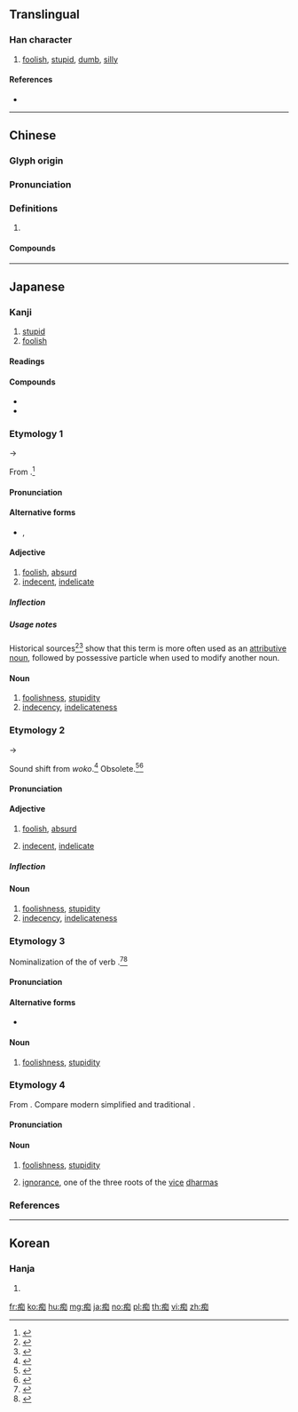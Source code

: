 {{character info/new}}
{{also|癡}}
==Translingual==

===Han character===
{{Han char|rn=104|rad=疒|as=08|sn=13|four=00160|canj=KOKR|ids=⿸疒知}}

# [[foolish]], [[stupid]], [[dumb]], [[silly]]

====References====
* {{Han ref|kx=0774.380|dkj=22257|dj=1185.240|hdz=42681.010|uh=75F4|ud=30196|bh=B7F6|bd=47094}}

----

==Chinese==
{{zh-forms|t2=癡}}

===Glyph origin===
{{Han etym}}

===Pronunciation===
{{zh-pron
|m=chī
|c=ci1
|h=pfs=
|md=
|mn=chhi
|mn-t=ci1
|w=
|mc=y
|oc=y
|cat=
}}

===Definitions===
{{zh-hanzi}}

# {{rfdef|zh}}

====Compounds====
{{zh-der|一片痴心|似醉如痴|半痴不顛|呢呢痴痴|如痴似醉|如痴如夢|如痴如狂|如痴如迷|如痴如醉|如醉如痴|妍皮痴骨|嬌痴|小黠大痴|情痴|愚痴|懵懂痴呆|撒嬌撒痴|撒風撒痴|書痴|獃痴|男痴|痴人|痴人痴福|痴人說夢|痴倒|痴傻|痴兒|痴叔|痴呆|痴呆懵懂|痴呆症|痴姨|痴子|痴心|痴心妄想|痴情|痴想|痴掙|痴漢|痴然如醉|痴物|痴狂|痴獃|痴男怨女|痴痴|痴福|痴笑|痴肥|痴蟲|痴迷|痴那|痴鈍|痴長|痴頑|痴騃|發痴|白痴|花痴|詅痴符|貪夫痴客|賣痴獃|音痴|風痴|墨痴}}

----

==Japanese==

===Kanji===
{{ja-kanji|grade=c|rs=疒08|style=s|kyu=癡}}

# [[stupid]]
# [[foolish]]

====Readings====
{{ja-readings
|goon=[[ち]] (chi)
|kanon=[[ち]] (chi)
|kun=[[おこ]] (oko), [[うこ]] (uko), [[しれ]] (shire)
}}

====Compounds====
* {{ja-r|痴女|ちじょ}}
* {{ja-r|痴漢|ちかん}}

===Etymology 1===
{{ja-kanjitab|yomi=k|おこ}}
{{IPAchar|/woko/}} → {{IPAchar|/oko/}}

From {{etyl|ojp|ja|sort=おこ}}.<ref name="KDJ">{{R:Kokugo Dai Jiten}}</ref>

====Pronunciation====
{{ja-pron|yomi=k|おこ|acc=1|acc_ref=DJR}}

====Alternative forms====
* {{ja-l|烏滸}}, {{ja-l|尾籠}}

====Adjective====
{{ja-adj|decl=な|おこ|hhira=をこ|kyu=癡}}

# [[foolish]], [[absurd]]
# [[indecent]], [[indelicate]]

=====Inflection=====
{{ja-na|おこ}}

=====Usage notes=====
Historical sources<ref name="KDJ">{{R:Kokugo Dai Jiten}}</ref><ref name="DJR">{{R:Daijirin}}</ref> show that this term is more often used as an [[attributive]] [[noun]], followed by possessive particle {{ja-r|の}} when used to modify another noun.

====Noun====
{{ja-noun|おこ|hhira=をこ|kyu=癡}}

# [[foolishness]], [[stupidity]]
# [[indecency]], [[indelicateness]]

===Etymology 2===
{{ja-kanjitab|yomi=k|うこ}}
{{IPAchar|/woko/}} → {{IPAchar|/uko/}}

Sound shift from {{etyl|ojp|ja|sort=うこ}} ''woko''.<ref name="KDJ">{{R:Kokugo Dai Jiten}}</ref> Obsolete.<ref name="KDJ">{{R:Kokugo Dai Jiten}}</ref><ref name="DJR">{{R:Daijirin}}</ref>

====Pronunciation====
{{ja-pron|yomi=k|うこ}}

====Adjective====
{{ja-adj|decl=な|うこ|kyu=癡}}

# {{lb|ja|sort=うこ|obsolete}} [[foolish]], [[absurd]]
# {{lb|ja|sort=うこ|obsolete}} [[indecent]], [[indelicate]]

=====Inflection=====
{{ja-na|うこ}}

====Noun====
{{ja-noun|うこ|kyu=癡}}

# [[foolishness]], [[stupidity]]
# [[indecency]], [[indelicateness]]

===Etymology 3===
{{ja-kanjitab|yomi=k|しれ}}
Nominalization of the {{m|ja|連用形|tr=ren'yōkei||continuative or stem form}} of verb {{m|ja|痴れる|tr=shireru||to become dimwitted, to become stupid}}.<ref name="KDJ">{{R:Kokugo Dai Jiten}}</ref><ref name="DJR">{{R:Daijirin}}</ref>

====Pronunciation====
{{ja-pron|yomi=k|しれ}}

====Alternative forms====
* {{ja-l|痴れ}}

====Noun====
{{ja-noun|しれ|kyu=癡}}

# [[foolishness]], [[stupidity]]

===Etymology 4===
{{ja-kanjitab|yomi=o|ち}}
From {{etyl|ltc|ja|sort=ち}} {{m|zh|癡|tr=tjiə}}. Compare modern {{etyl|cmn|-}} simplified {{m|cmn|痴}} and traditional {{m|cmn|癡|tr=chī}}.

====Pronunciation====
{{ja-pron|yomi=on|ち|acc=1|acc_ref=DJR}}

====Noun====
{{ja-noun|ち|kyu=癡}}

# [[foolishness]], [[stupidity]]
# {{lb|ja|sort=ち|Buddhism}} [[ignorance]], one of the three roots of the [[vice]] [[dharma]]s

===References===
<references/>

----

==Korean==

===Hanja===
{{ko-hanja|hangeul=치|eumhun=|rv=chi|mr=ch'i|y=chi}}

# {{defn|lang=ko|sort=疒08}}

[[fr:痴]]
[[ko:痴]]
[[hu:痴]]
[[mg:痴]]
[[ja:痴]]
[[no:痴]]
[[pl:痴]]
[[th:痴]]
[[vi:痴]]
[[zh:痴]]